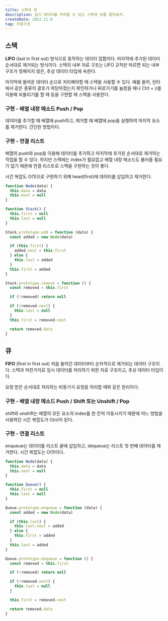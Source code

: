 ```yaml
---
title: 스택과 큐
description: 임시 데이터를 처리할 수 있는 스택과 큐를 알아보자.
createDate: 2022.11.8
tag: 자료구조
---
```


## 스택

**LIFO** (last in first out) 방식으로 동작하는 데이터 집합이다. 마지막에 추가된 데이터 순서대로 제거되는 방식이다. 스택의 내부 자료 구조는 LIFO 규칙만 따르면 되는 내부 구조가 정해지지 않은, 추상 데이터 타입에 속한다.

마지막에 들어온 데이터 순으로 처리해야할 때 스택을 사용할 수 있다. 예를 들어, 린터에서 같은 종류의 괄호가 여닫아졌는지 확인하거나 뒤로가기를 눌렀을 때나 Ctrl + z를 이용해 되돌리기를 할 때 등을 구현할 때 스택을 사용한다.

### 구현 - 배열 내장 메소드 Push / Pop

데이터를 추가할 때 배열에 push하고, 제거할 때 배열에 pop을 실행하여 마지막 요소를 제거한다. 간단한 방법이다.

### 구현 - 연결 리스트

배열의 push와 pop을 이용해 데이터를 추가하고 마지막에 추가된 순서대로 제거하는 작업을 할 수 있다. 하지만 스택에는 index가 필요없고 배열 내장 메소드도 불러올 필요가 없기 때문에 연결 리스트로 스택을 구현하는 것이 좋다.

시간 복잡도 O(1)으로 구현하기 위해 head(first)에 데이터를 삽입하고 제거한다.

```jsx
function Node(data) {
  this.data = data
  this.next = null
}

function Stack() {
  this.first = null
  this.last = null
}

Stack.prototype.add = function (data) {
  const added = new Node(data)

  if (this.first) {
    added.next = this.first
  } else {
    this.last = added
  }
  this.first = added
}

Stack.prototype.remove = function () {
  const removed = this.first

  if (!removed) return null

  if (!removed.next) {
    this.last = null
  }
  this.first = removed.next

  return removed.data
}
```

## 큐

**FIFO** (first in first out) 처음 들어간 데이터부터 순차적으로 제거되는 데이터 구조이다. 스택과 마찬가지로 임시 데이터를 처리하기 위한 자료 구조이고, 추상 데이터 타입이다.

요청 받은 순서대로 처리하는 비동기식 요청을 처리할 때와 같은 원리이다.

### 구현 - 배열 내장 메소드 Push / Shift 또는 Unshift / Pop

shift와 unshift는 배열의 모든 요소의 index를 한 칸씩 이동시키기 때문에 어느 방법을 사용하던 시간 복잡도가 O(n)이 된다.

### 구현 - 연결 리스트

enqueue는 데이터를 리스트 끝에 삽입하고, dequeue는 리스트 첫 번째 데이터를 제거한다. 시간 복잡도는 O(1)이다.

```jsx
function Node(data) {
  this.data = data
  this.next = null
}

function Queue() {
  this.first = null
  this.last = null
}

Queue.prototype.enqueue = function (data) {
  const added = new Node(data)

  if (this.last) {
    this.last.next = added
  } else {
    this.first = added
  }
  this.last = added
}

Queue.prototype.dequeue = function () {
  const removed = this.first

  if (!removed) return null

  if (!removed.next) {
    this.last = null
  }

  this.first = removed.next

  return removed.data
}
```

